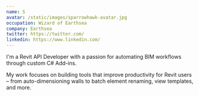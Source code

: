 ```yaml
---
name: S
avatar: /static/images/sparrowhawk-avatar.jpg
occupation: Wizard of Earthsea
company: Earthsea
twitter: https://twitter.com/
linkedin: https://www.linkedin.com/
---
```


I'm a Revit API Developer with a passion for automating BIM workflows through custom C# Add-ins.

My work focuses on building tools that improve productivity for Revit users – from auto-dimensioning walls to batch element renaming, view templates, and more.
